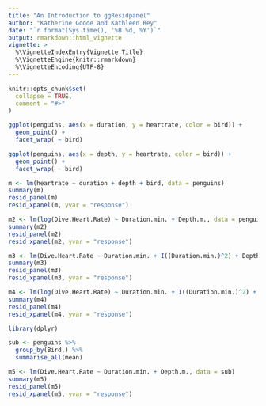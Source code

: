```yaml
---
title: "An Introduction to ggResidpanel"
author: "Katherine Goode and Kathleen Rey"
date: "`r format(Sys.time(), '%B %d, %Y')`"
output: rmarkdown::html_vignette
vignette: >
  %\VignetteIndexEntry{Vignette Title}
  %\VignetteEngine{knitr::rmarkdown}
  %\VignetteEncoding{UTF-8}
---
```


```r
knitr::opts_chunk$set(
  collapse = TRUE,
  comment = "#>"
)
```


```r
ggplot(penguins, aes(x = duration, y = heartrate, color = bird)) + 
  geom_point() + 
  facet_wrap( ~ bird)

ggplot(penguins, aes(x = depth, y = heartrate, color = bird)) + 
  geom_point() + 
  facet_wrap( ~ bird)
```

```r
m <- lm(heartrate ~ duration + depth + bird, data = penguins)
summary(m)
resid_panel(m)
resid_xpanel(m, yvar = "response")

m2 <- lm(log(Dive.Heart.Rate) ~ Duration.min. + Depth.m., data = penguins)
summary(m2)
resid_panel(m2)
resid_xpanel(m2, yvar = "response")

m3 <- lm(Dive.Heart.Rate ~ Duration.min. + I((Duration.min.)^2) + Depth.m., data = penguins)
summary(m3)
resid_panel(m3)
resid_xpanel(m3, yvar = "response")

m4 <- lm(log(Dive.Heart.Rate) ~ Duration.min. + I((Duration.min.)^2) + Depth.m., data = penguins)
summary(m4)
resid_panel(m4)
resid_xpanel(m4, yvar = "response")

library(dplyr)

sub <- penguins %>%
  group_by(Bird.) %>%
  summarise_all(mean)

m5 <- lm(Dive.Heart.Rate ~ Duration.min. + Depth.m., data = sub)
summary(m5)
resid_panel(m5)
resid_xpanel(m5, yvar = "response")

```

